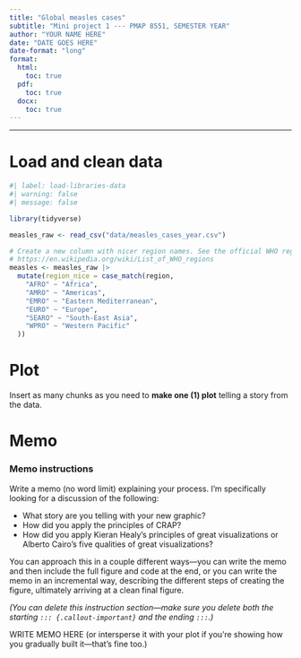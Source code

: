 ```yaml
---
title: "Global measles cases"
subtitle: "Mini project 1 --- PMAP 8551, SEMESTER YEAR"
author: "YOUR NAME HERE"
date: "DATE GOES HERE"
date-format: "long"
format:
  html:
    toc: true
  pdf:
    toc: true
  docx:
    toc: true
---
```


---

# Load and clean data

```r
#| label: load-libraries-data
#| warning: false
#| message: false

library(tidyverse)

measles_raw <- read_csv("data/measles_cases_year.csv")

# Create a new column with nicer region names. See the official WHO regions:
# https://en.wikipedia.org/wiki/List_of_WHO_regions
measles <- measles_raw |> 
  mutate(region_nice = case_match(region,
    "AFRO" ~ "Africa",
    "AMRO" ~ "Americas",
    "EMRO" ~ "Eastern Mediterranean",
    "EURO" ~ "Europe",
    "SEARO" ~ "South-East Asia",
    "WPRO" ~ "Western Pacific"
  ))
```

# Plot

Insert as many chunks as you need to **make one (1) plot** telling a story from the data.


# Memo

::: {.callout-important}
### Memo instructions

Write a memo (no word limit) explaining your process. I'm specifically looking for a discussion of the following:

- What story are you telling with your new graphic?
- How did you apply the principles of CRAP?
- How did you apply Kieran Healy's principles of great visualizations or Alberto Cairo's five qualities of great visualizations?

You can approach this in a couple different ways—you can write the memo and then include the full figure and code at the end, or you can write the memo in an incremental way, describing the different steps of creating the figure, ultimately arriving at a clean final figure.

*(You can delete this instruction section—make sure you delete both the starting `::: {.callout-important}` and the ending `:::`.)*
:::

WRITE MEMO HERE (or intersperse it with your plot if you're showing how you gradually built it---that's fine too.)

